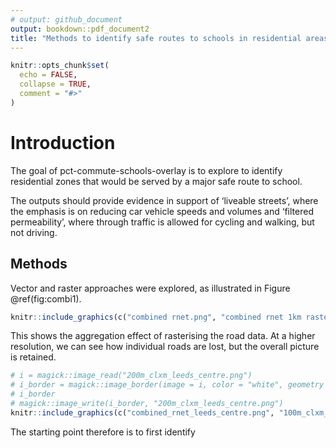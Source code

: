 ```yaml
---
# output: github_document
output: bookdown::pdf_document2
title: "Methods to identify safe routes to schools in residential areas"
---
```


<!-- README.md is generated from README.Rmd. Please edit that file -->

```r
knitr::opts_chunk$set(
  echo = FALSE,
  collapse = TRUE,
  comment = "#>"
)
```

# Introduction

<!-- badges: start -->
<!-- badges: end -->

The goal of pct-commute-schools-overlay is to explore to identify residential zones that would be served by a major safe route to school.

The outputs should provide evidence in support of 'liveable streets', where the emphasis is on reducing car vehicle speeds and volumes and 'filtered permeability', where through traffic is allowed for cycling and walking, but not driving.

## Methods

Vector and raster approaches were explored, as illustrated in Figure \@ref(fig:combi1).

```r
knitr::include_graphics(c("combined rnet.png", "combined rnet 1km raster.png"))
```

This shows the aggregation effect of rasterising the road data.
At a higher resolution, we can see how individual roads are lost, but the overall picture is retained.

```r
# i = magick::image_read("200m_clxm_leeds_centre.png")
# i_border = magick::image_border(image = i, color = "white", geometry = "10x10")
# i_border
# magick::image_write(i_border, "200m_clxm_leeds_centre.png")
knitr::include_graphics(c("combined_rnet_leeds_centre.png", "100m_clxm_leeds_centre.png", "200m_clxm_leeds_centre.png"))
```



The starting point therefore is to first identify 


